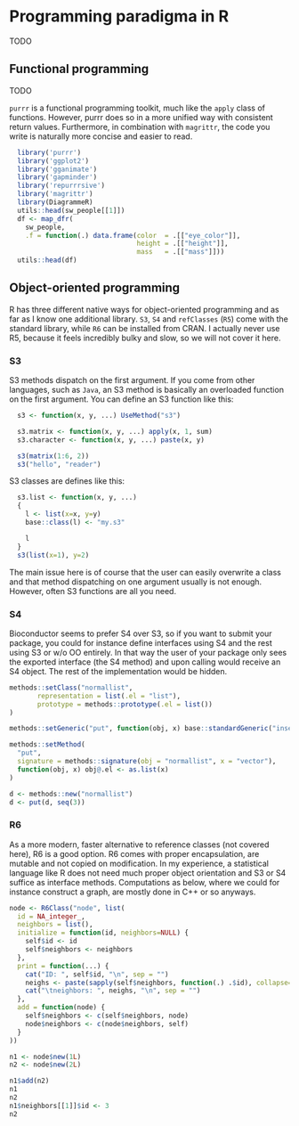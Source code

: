 # Programming paradigma in R

TODO

## Functional programming

TODO

`purrr` is a functional programming toolkit, much like the `apply` class of functions. However, purrr does so in a more unified way with consistent return values. Furthermore, in combination with `magrittr`, the code you write is naturally more concise and easier to read.

```r
  library('purrr')
  library('ggplot2')
  library('gganimate')
  library('gapminder')
  library('repurrrsive')
  library('magrittr')  
  library(DiagrammeR)
  utils::head(sw_people[[1]])
  df <- map_dfr(
    sw_people,
    .f = function(.) data.frame(color  = .[["eye_color"]],
                                height = .[["height"]],
                                mass   = .[["mass"]]))
  utils::head(df)
```

## Object-oriented programming

R has three different native ways for object-oriented programming and as far as I know one additional library. `S3`, `S4` and `refClasses` (`R5`) come with the standard library, while `R6` can be installed from CRAN. I actually never use R5, because it feels incredibly bulky and slow, so we will not cover it here.

### S3

S3 methods dispatch on the first argument. If you come from other languages, such as `Java`, an S3 method is basically an overloaded function on the first argument. You can define an S3 function like this:

```r
  s3 <- function(x, y, ...) UseMethod("s3")

  s3.matrix <- function(x, y, ...) apply(x, 1, sum)
  s3.character <- function(x, y, ...) paste(x, y)

  s3(matrix(1:6, 2))
  s3("hello", "reader")
```

S3 classes are defines like this:

```r
  s3.list <- function(x, y, ...)
  {
    l <- list(x=x, y=y)
    base::class(l) <- "my.s3"

    l
  }
  s3(list(x=1), y=2)
```

The main issue here is of course that the user can easily overwrite a class and that method dispatching on one argument usually is not enough. However, often S3 functions are all you need.

### S4

Bioconductor seems to prefer S4 over S3, so if you want to submit your package, you could for instance define interfaces using S4 and the rest using S3 or w/o OO entirely. In that way the user of your package only sees the exported interface (the S4 method) and upon calling would receive an S4 object. The rest of the implementation would be hidden.

```r
methods::setClass("normallist",
       representation = list(.el = "list"),
       prototype = methods::prototype(.el = list())
)

methods::setGeneric("put", function(obj, x) base::standardGeneric("insert"))

methods::setMethod(
  "put",
  signature = methods::signature(obj = "normallist", x = "vector"),
  function(obj, x) obj@.el <- as.list(x)
)

d <- methods::new("normallist")
d <- put(d, seq(3))
```

### R6

As a more modern, faster alternative to reference classes (not covered here), R6 is a good option. R6 comes with proper encapsulation, are mutable and not copied on modification. In my experience, a statistical language like R does not need much proper object orientation and S3 or S4 suffice as interface methods. 
Computations as below, where we could for instance construct a graph, are mostly done in C++ or so anyways.

```r
node <- R6Class("node", list(
  id = NA_integer_,
  neighbors = list(),
  initialize = function(id, neighbors=NULL) {
    self$id <- id
    self$neighbors <- neighbors
  },
  print = function(...) {
    cat("ID: ", self$id, "\n", sep = "")
    neighs <- paste(sapply(self$neighbors, function(.) .$id), collapse=", ", sep=", ")
    cat("\tneighbors: ", neighs, "\n", sep = "")
  },
  add = function(node) {
    self$neighbors <- c(self$neighbors, node)
    node$neighbors <- c(node$neighbors, self)
  }
))

n1 <- node$new(1L)
n2 <- node$new(2L)

n1$add(n2)
n1
n2
n1$neighbors[[1]]$id <- 3
n2
```
